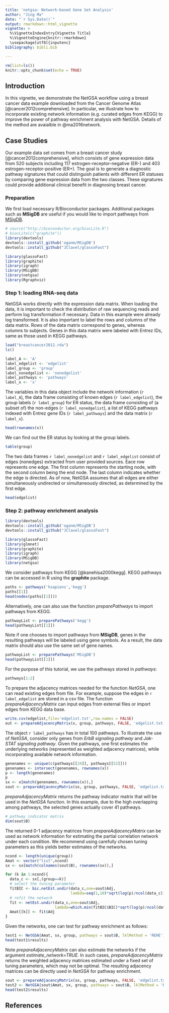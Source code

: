 ```yaml
---
title: 'netgsa: Network-based Gene Set Analysis'
author: "Jing Ma"
date: "`r Sys.Date()`"
output: rmarkdown::html_vignette
vignette: >
  %\VignetteIndexEntry{Vignette Title}
  %\VignetteEngine{knitr::rmarkdown}
  \usepackage[utf8]{inputenc}
bibliography: bibli.bib

---
```


```r
rm(list=ls())
knitr::opts_chunk$set(echo = TRUE)
```

## Introduction

In this vignette, we demonstrate the NetGSA workflow using a breast cancer data example downloaded from the Cancer Genome Atlas [@cancer2012comprehensive]. In particular, we illustrate how to incorporate existing network information (e.g. curated edges from KEGG) to improve the power of pathway enrichment analysis with NetGSA. Details of the method are avaialble in @ma2016network.  

## Case Studies
Our example data set comes from a breast cancer study [@cancer2012comprehensive], which consists of gene expression data from 520 subjects including 117 estrogen-receptor-negative (ER-) and 403 estrogen-receptor-positive (ER+). The goal is to generate a diagnostic pathway signatures that could distinguish patients with different ER statuses by comparing gene expression data from the two classes. These signatures could provide additional clinical benefit in diagnosing breast cancer.

### Preparation
We first load necessary R/Bioconductor packages. Additional packages such as **MSigDB** are useful if you would like to import pathways from [MSigDB](http://software.broadinstitute.org/gsea/msigdb). 

```r
# source("http://bioconductor.org/biocLite.R")
# biocLite(c("graphite"))
library(devtools)
devtools::install_github('oganm/MSigDB')
devtools::install_github("JClavel/glassoFast")

library(glassoFast)
library(graphite)
library(igraph)
library(MSigDB) 
library(netgsa)
library(Rgraphviz)
```


### Step 1: loading RNA-seq data

NetGSA works directly with the expression data matrix. When loading the data, it is important to check the distribution of raw sequencing reads and perform log transformation if necessary. Data in this example were already log transformed. It is also important to label the rows and columns of the data matrix. Rows of the data matrix correspond to genes, whereas columns to subjects. Genes in this data matrix were labeled with Entrez IDs, same as those used in KEGG pathways. 

```r
load("breastcancer2012.rda")
ls()
```

```r
label_A <- 'A'
label_edgelist <- 'edgelist'
label_group <- 'group'
label_nonedgelist <- 'nonedgelist'
label_pathways <- 'pathways'
label_x <- 'x'
```

The variables in this data object include the network information (`r label_A`), the data frame consisting of known edges (`r label_edgelist`), the group labels (`r label_group`) for ER status, the data frame consisting of (a subset of) the non-edges (`r label_nonedgelist`), a list of KEGG pathways indexed with Entrez gene IDs (`r label_pathways`) and the data matrix (`r label_x`). 


```r
head(rownames(x))
```

We can find out the ER status by looking at the group labels.
```r
table(group)
```

The two data frames `r label_nonedgelist` and `r label_edgelist` consist of edges (nonedges) extracted from user provided sources. Eace row represents one edge. The first column represents the starting node, with the second column being the end node. The last column indicates whether the edge is directed. As of now, NetGSA assumes that all edges are either simultaneously undirected or simultaneously directed, as determined by the first edge.  
```r
head(edgelist)
```

### Step 2: pathway enrichment analysis
```r
library(devtools)
devtools::install_github('oganm/MSigDB')
devtools::install_github("JClavel/glassoFast")

library(glassoFast)
library(glmnet)
library(graphite)
library(igraph)
library(MSigDB) 
library(netgsa)
```

We consider pathways from KEGG [@kanehisa2000kegg]. KEGG pathways can be accessed in R using the **graphite** package. 
```r
paths <- pathways('hsapiens','kegg')
paths[[1]]
head(nodes(paths[[1]]))
```

Alternatively, one can also use the function *preparePathways* to import pathways from KEGG. 
```r
pathwayList <- preparePathways('kegg')
head(pathwayList[[1]])
```

Note if one chooses to import pathways from **MSigDB**, genes in the resulting pathways will be labeled using gene symbols. As a result, the data matrix should also use the same set of gene names. 
```r
pathwayList <- preparePathways('MSigDB')
head(pathwayList[[1]])
```


For the purpose of this tutorial, we use the pathways stored in *pathways*:
```r
pathways[1:2]
```

To prepare the adjacency matrices needed for the function *NetGSA*, one can read existing edges from file. For example, suppose the edges in `r label_edgelist` are stored in a csv file. The function *prepareAdjacencyMatrix* can input edges from external files or import edges from KEGG data base. 
```r
write.csv(edgelist,file='edgelist.txt',row.names = FALSE)
out <- prepareAdjacencyMatrix(x, group, pathways, FALSE, 'edgelist.txt', NULL)
```

The object `r label_pathways` has in total 100 pathways. To illustrate the use of *NetGSA*, consider only genes from *ErbB signaling pathway* and *Jak-STAT signaling pathway*. Given the pathways, one first estimates the underlying networks (represented as weighted adjacency matrices), while incorporating available network information. 

```r
genenames <- unique(c(pathways[[24]], pathways[[52]]))
genenames <- intersect(genenames, rownames(x))
p <- length(genenames)
p
sx <- x[match(genenames, rownames(x)),]
sout <- prepareAdjacencyMatrix(sx, group, pathways, FALSE, 'edgelist.txt', NULL)
```

*prepareAdjacencyMatrix* returns the pathway indicator matrix that will be used in the *NetGSA* function. In this example, due to the high overlapping among pathways, the selected genes actually cover 41 pathways.  
```r
# pathway indicator matrix
dim(sout$B)
```

The returned 0-1 adjacency matrices from *prepareAdjacencyMatrix* can be used as network information for estimating the partial correlation network under each condition. We recommend using carefully chosen tuning parameters as this yields better estimates of the networks. 
```r
ncond <- length(unique(group))
Amat <- vector("list",ncond)
sx <- sx[match(colnames(sout$B), rownames(sx)),]

for (k in 1:ncond){
  data_c <- sx[,(group==k)]
  # select the tuning parameter
  fitBIC <- bic.netEst.undir(data_c,one=sout$Adj,
                             lambda=seq(1,10)*sqrt(log(p)/ncol(data_c)),eta=0.1)
  # refit the network
  fit <- netEst.undir(data_c,one=sout$Adj,
                      lambda=which.min(fitBIC$BIC)*sqrt(log(p)/ncol(data_c)),eta=0.1)
  Amat[[k]] <- fit$Adj
}
```

Given the networks, one can test for pathway enrichment as follows:
```r
test1 <- NetGSA(Amat, sx, group, pathways = sout$B, lklMethod = 'REHE')
head(test1$results)
```

Note *prepareAdjacencyMatrix* can also estimate the networks if the argument *estimate_network=TRUE*. In such cases, *prepareAdjacencyMatrix* returns the weighted adjacency matrices estimated under a fixed set of tuning parameters, which may not be optimal. The resulting adjacency matrices can be directly used in *NetGSA* for pathway enrichment. 
```r
sout <- prepareAdjacencyMatrix(sx, group, pathways, FALSE, 'edgelist.txt', NULL, estimate_network=TRUE, lambda_c = 9, eta=0.1)
test2 <- NetGSA(sout$Amat, sx, group, pathways = sout$B, lklMethod = 'REHE')
head(test2$results)
```


## References

